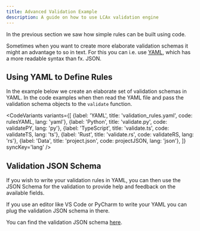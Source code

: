 ```yaml
---
title: Advanced Validation Example
description: A guide on how to use LCAx validation engine
---
```


In the previous section we saw how simple rules can be built using code.

Sometimes when you want to create more elaborate validation schemas it might an advantage to so in text.
For this you can i.e. use [YAML](https://en.wikipedia.org/wiki/YAML), which has a more readable syntax than fx. JSON.

## Using YAML to Define Rules

In the example below we create an elaborate set of validation schemas in YAML.
In the code examples when then read the YAML file and pass the validation schema objects to the `validate` function.

<CodeVariants
    variants={[
        {label: 'YAML', title: 'validation_rules.yaml', code: rulesYAML, lang: 'yaml'},
        {label: 'Python', title: 'validate.py', code: validatePY, lang: 'py'},
        {label: 'TypeScript', title: 'validate.ts', code: validateTS, lang: 'ts'},
        {label: 'Rust', title: 'validate.rs', code: validateRS, lang: 'rs'},
        {label: 'Data', title: 'project.json', code: projectJSON, lang: 'json'},
    ]}
    syncKey='lang'
/>

## Validation JSON Schema

If you wish to write your validation rules in YAML, you can then use the JSON Schema
for the validation to provide help and feedback on the available fields.

If you use an editor like VS Code or PyCharm to write your YAML you can plug the validation JSON schema in there.

You can find the validation JSON schema [here](/reference/schemas/validation).